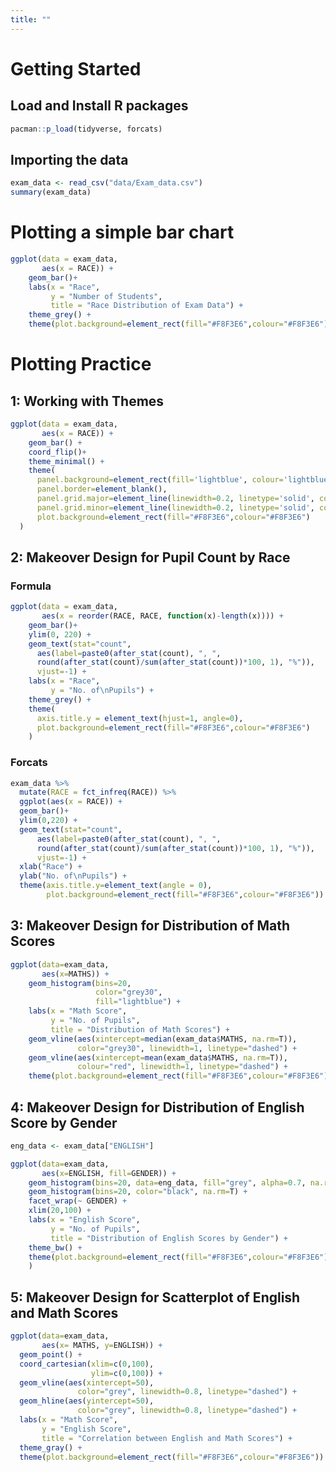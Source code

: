 ```yaml
---
title: ""
---
```


# Getting Started

## Load and Install R packages

```r
pacman::p_load(tidyverse, forcats)
```

## Importing the data

```r
exam_data <- read_csv("data/Exam_data.csv")
summary(exam_data)
```

# Plotting a simple bar chart

```r
ggplot(data = exam_data, 
       aes(x = RACE)) +
    geom_bar()+
    labs(x = "Race",
         y = "Number of Students",
         title = "Race Distribution of Exam Data") + 
    theme_grey() + 
    theme(plot.background=element_rect(fill="#F8F3E6",colour="#F8F3E6"))
```

# Plotting Practice

## 1: Working with Themes

```r
ggplot(data = exam_data,
       aes(x = RACE)) +
    geom_bar() + 
    coord_flip()+
    theme_minimal() + 
    theme(
      panel.background=element_rect(fill='lightblue', colour='lightblue'),
      panel.border=element_blank(),
      panel.grid.major=element_line(linewidth=0.2, linetype='solid', colour="white"), 
      panel.grid.minor=element_line(linewidth=0.2, linetype='solid', colour="white"),
      plot.background=element_rect(fill="#F8F3E6",colour="#F8F3E6")
  )
```

## 2: Makeover Design for Pupil Count by Race 

::: panel-tabset

### Formula

```r
ggplot(data = exam_data, 
       aes(x = reorder(RACE, RACE, function(x)-length(x)))) +
    geom_bar()+
    ylim(0, 220) + 
    geom_text(stat="count", 
      aes(label=paste0(after_stat(count), ", ", 
      round(after_stat(count)/sum(after_stat(count))*100, 1), "%")),
      vjust=-1) +
    labs(x = "Race",
         y = "No. of\nPupils") + 
    theme_grey() +
    theme(
      axis.title.y = element_text(hjust=1, angle=0),
      plot.background=element_rect(fill="#F8F3E6",colour="#F8F3E6")
    )
```
### Forcats 

```r
exam_data %>%
  mutate(RACE = fct_infreq(RACE)) %>%
  ggplot(aes(x = RACE)) + 
  geom_bar()+
  ylim(0,220) +
  geom_text(stat="count", 
      aes(label=paste0(after_stat(count), ", ", 
      round(after_stat(count)/sum(after_stat(count))*100, 1), "%")),
      vjust=-1) +
  xlab("Race") +
  ylab("No. of\nPupils") +
  theme(axis.title.y=element_text(angle = 0),
        plot.background=element_rect(fill="#F8F3E6",colour="#F8F3E6"))
```
:::

## 3: Makeover Design for Distribution of Math Scores

```r
ggplot(data=exam_data,
       aes(x=MATHS)) + 
    geom_histogram(bins=20, 
                   color="grey30", 
                   fill="lightblue") +
    labs(x = "Math Score",
         y = "No. of Pupils",
         title = "Distribution of Math Scores") + 
    geom_vline(aes(xintercept=median(exam_data$MATHS, na.rm=T)),
               color="grey30", linewidth=1, linetype="dashed") + 
    geom_vline(aes(xintercept=mean(exam_data$MATHS, na.rm=T)),
               colour="red", linewidth=1, linetype="dashed") + 
    theme(plot.background=element_rect(fill="#F8F3E6",colour="#F8F3E6"))
```

## 4: Makeover Design for Distribution of English Score by Gender

```r
eng_data <- exam_data["ENGLISH"]

ggplot(data=exam_data,
       aes(x=ENGLISH, fill=GENDER)) +
    geom_histogram(bins=20, data=eng_data, fill="grey", alpha=0.7, na.rm=T) + 
    geom_histogram(bins=20, color="black", na.rm=T) + 
    facet_wrap(~ GENDER) +
    xlim(20,100) + 
    labs(x = "English Score",
         y = "No. of Pupils",
         title = "Distribution of English Scores by Gender") + 
    theme_bw() + 
    theme(plot.background=element_rect(fill="#F8F3E6",colour="#F8F3E6")
    )
```

## 5: Makeover Design for Scatterplot of English and Math Scores

```r
ggplot(data=exam_data, 
       aes(x= MATHS, y=ENGLISH)) +
  geom_point() +
  coord_cartesian(xlim=c(0,100),
                  ylim=c(0,100)) +
  geom_vline(aes(xintercept=50),
               color="grey", linewidth=0.8, linetype="dashed") + 
  geom_hline(aes(yintercept=50),
               color="grey", linewidth=0.8, linetype="dashed") + 
  labs(x = "Math Score",
       y = "English Score",
       title = "Correlation between English and Math Scores") + 
  theme_gray() +
  theme(plot.background=element_rect(fill="#F8F3E6",colour="#F8F3E6"))
```